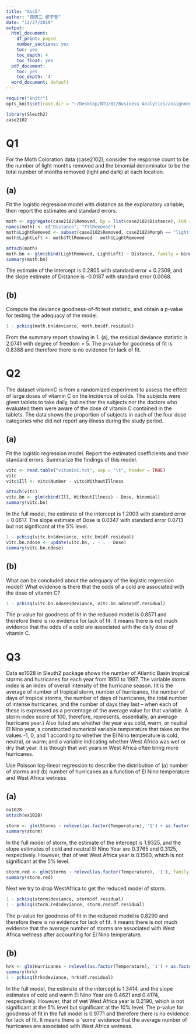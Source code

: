```yaml
---
title: "Ass5"
author: "商研二 鄭子萱"
date: "12/27/2019"
output:
  html_document:
    df_print: paged
    number_sections: yes
    toc: yes
    toc_depth: 4
    toc_float: yes
  pdf_document:
    toc: yes
    toc_depth: '4'
  word_document: default
---
```


```r
require("knitr")
opts_knit$set(root.dir = "~/Desktop/NTU/02/Business Analytics/assignment/asd1905")
```

```r
library(Sleuth2)
case2102
```

# Q1
For the Moth Coloration data (case2102), consider the response count to be the number of light months removed and the binomial denominator to be the total number of months removed (light and dark) at each location.

## (a) 
Fit the logistic regression model with distance as the explanatory variable; then report the
estimates and standard errors.
```r
moth <- aggregate(case2102$Removed, by = list(case2102$Distance), FUN = sum)
names(moth) <- c("Distance", "TtlRemoved")
moth$LightRemoved <- subset(case2102$Removed, case2102$Morph == "light")
moth$LightLeft <- moth$TtlRemoved - moth$LightRemoved
```

```r
attach(moth)
moth.bn <- glm(cbind(LightRemoved, LightLeft) ~ Distance, family = binomial)
summary(moth.bn)
```

The estimate of the intercept is 0.2805 with standard error = 0.2309, and the slope estimate of Distance is -0.0187 with standard error 0.0068.

## (b) 
Compute the deviance goodness-of-fit test statistic, and obtain a p-value for testing the
adequacy of the model. 

```r
1 - pchisq(moth.bn$deviance, moth.bn$df.residual)
```

From the summary report showing in 1. (a), the residual deviance statistic is 2.0741 with degree of freedom = 5. The p-value for goodness of fit is 0.8388 and therefore there is no evidence for lack of fit.

# Q2
The dataset vitaminC is from a randomized experiment to assess the effect of large doses of vitamin C on the incidence of colds. The subjects were given tablets to take daily, but neither the subjects nor the doctors who evaluated them were aware of the dose of vitamin C contained in the tablets. The data shows the proportion of subjects in each of the four dose categories who did not report any illness during the study period.

## (a) 
Fit the logistic regression model. Report the estimated coefficients and their standard errors. Summarize the findings of this model.
```r
vitc <- read.table("vitaminC.txt", sep = "\t", header = TRUE)
vitc
vitc$Ill <- vitc$Number - vitc$WithoutIllness
```

```r
attach(vitc)
vitc.bn <- glm(cbind(Ill, WithoutIllness) ~ Dose, binomial)
summary(vitc.bn)
```
In the full model, the estimate of the intercept is 1.2003 with standard error = 0.0617. The slope estimate of Dose is 0.0347 with standard error 0.0713 but not significant at the 5% level. 

```r
1 - pchisq(vitc.bn$deviance, vitc.bn$df.residual)
vitc.bn.ndose <- update(vitc.bn, . ~ . - Dose)
summary(vitc.bn.ndose)
```


## (b) 
What can be concluded about the adequacy of the logistic regression model? What evidence is there that the odds of a cold are associated with the dose of vitamin C? 
```r
1 - pchisq(vitc.bn.ndose$deviance, vitc.bn.ndose$df.residual)
```

The p-value for goodness of fit in the reduced model is 0.8571 and therefore there is no evidence for lack of fit. It means there is not much evidence that the odds of a cold are associated with the daily dose of vitamin C.


# Q3
Data ex1028 in Sleuth2 package shows the number of Atlantic Basin tropical storms and hurricanes for each year from 1950 to 1997. The variable storm index is an index of overall intensity of the hurricane season. (It is the average of number of tropical storm, number of hurricanes, the number of days of tropical storms, the number of days of hurricanes, the total number of intense hurricanes, and the number of days they last – when each of these is expressed as a percentage of the average value for that variable. A storm index score of 100, therefore, represents, essentially, an average hurricane year.) Also listed are whether the year was cold, warm, or neutral El Nino year, a constructed numerical variable temperature that takes on the values -1, 0, and 1 according to whether the El Nino temperature is cold, neutral, or warm; and a variable indicating whether West Africa was wet or dry that year. It is though that wet years in West Africa often bring more hurricanes.

Use Poisson log-linear regression to describe the distribution of (a) number of storms and (b) number of hurricanes as a function of El Nino temperature and West Africa wetness

## (a)
```r
ex1028
attach(ex1028)
```

```r
storm <- glm(Storms ~ relevel(as.factor(Temperature), '1') + as.factor(WestAfrica), family = poisson)
summary(storm)
```
In the full model of storm, the estimate of the intercept is 1.9325, and the slope estimates of cold and neutral El Nino Year are 0.3765 and 0.3125, respectively. However, that of wet West Africa year is 0.1560, which is not significant at the 5% level. 

```r
storm.red <- glm(Storms ~ relevel(as.factor(Temperature), '1'), family = poisson)
summary(storm.red)
```
Next we try to drop WestAfrica to get the reduced model of storm. 

```r
1 - pchisq(storm$deviance, storm$df.residual)
1 - pchisq(storm.red$deviance, storm.red$df.residual)
```

The p-value for goodness of fit in the reduced model is 0.8290 and therefore there is no evidence for lack of fit. It means there is not much evidence that the average number of storms are associated with West Africa wetness after accounting for El Nino temperature.

## (b)
```r
hrk <- glm(Hurricanes ~ relevel(as.factor(Temperature), '1') + as.factor(WestAfrica), family = poisson)
summary(hrk)
1 - pchisq(hrk$deviance, hrk$df.residual)
```

In the full model, the estimate of the intercept is 1.3414, and the slope estimates of cold and warm El Nino Year are 0.4621 and 0.4174, respectively. However, that of wet West Africa year is 0.2190, which is not significant at the 5% level but significant at the 10% level. The p-value for goodness of fit in the full model is 0.9771 and therefore there is no evidence for lack of fit. It means there is ‘some’ evidence that the average number of hurricanes are associated with West Africa wetness.


